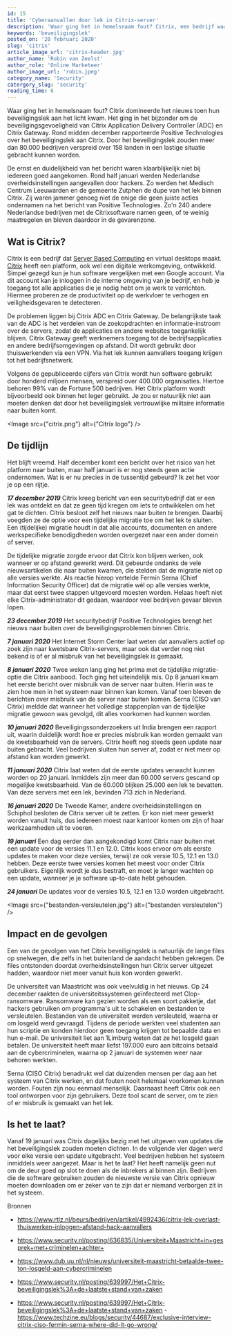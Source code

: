 ```yaml
---
id: 15
title: 'Cyberaanvallen door lek in Citrix-server'
description: 'Waar ging het in hemelsnaam fout? Citrix, een bedrijf waar 99% van Fortune 500 bedrijven een account hebben, staat tegenover een beveiligingslek. Is het te laat?'
keywords: 'beveiligingslek'
posted_on: '20 februari 2020'
slug: 'citrix'
article_image_url: 'citrix-header.jpg'
author_name: 'Robin van Zeelst'
author_role: 'Online Marketeer'
author_image_url: 'robin.jpeg'
category_name: 'Security'
catergory_slug: 'security'
reading_time: 6
---
```



Waar ging het in hemelsnaam fout? Citrix domineerde het nieuws toen hun beveiligingslek aan het licht kwam. Het ging in het bijzonder om de beveiligingsgevoeligheid van Citrix Application Delivery Controller (ADC) en Citrix Gateway. Rond midden december rapporteerde Positive Technologies over het beveiligingslek aan Citrix. Door het beveiligingslek zouden meer dan 80.000 bedrijven verspreid over 158 landen in een lastige situatie gebracht kunnen worden.

De ernst en duidelijkheid van het bericht waren klaarblijkelijk niet bij iedereen goed aangekomen. Rond half januari werden Nederlandse overheidsinstellingen aangevallen door hackers. Zo werden het Medisch Centrum Leeuwarden en de gemeente Zutphen de dupe van het lek binnen Citrix. Zij waren jammer genoeg niet de enige die geen juiste acties ondernamen na het bericht van Positive Technologies. Zo'n 240 andere Nederlandse bedrijven met de Citrixsoftware namen geen, of te weinig maatregelen en bleven daardoor in de gevarenzone.

## Wat is Citrix?
Citrix is een bedrijf dat [Server Based Computing](https://www.commitment.nl/verschil-server-based-computing-en-virtual-desktop-infrastructure/) en virtual desktops maakt. [Citrix](https://www.citrix.com/) heeft een platform, ook wel een digitale werkomgeving, ontwikkeld. Simpel gezegd kun je hun software vergelijken met een Google account. Via dit account kan je inloggen in de interne omgeving van je bedrijf, en heb je toegang tot alle applicaties die je nodig hebt om je werk te verrichten. Hiermee proberen ze de productiviteit op de werkvloer te verhogen en veiligheidsgevaren te detecteren.

De problemen liggen bij Citrix ADC en Citrix Gateway. De belangrijkste taak van de ADC is het verdelen van de zoekopdrachten en informatie-instroom over de servers, zodat de applicaties en andere websites toegankelijk blijven. Citrix Gateway geeft werknemers toegang tot de bedrijfsapplicaties en andere bedrijfsomgevingen op afstand. Dit wordt gebruikt door thuiswerkenden via een VPN. Via het lek kunnen aanvallers toegang krijgen tot het bedrijfsnetwerk.

Volgens de gepubliceerde cijfers van Citrix wordt hun software gebruikt door honderd miljoen mensen, verspreid over 400.000 organisaties. Hiertoe behoren 99% van de Fortune 500 bedrijven. Het Citrix platform wordt bijvoorbeeld ook binnen het leger gebruikt. Je zou er natuurlijk niet aan moeten denken dat door het beveiligingslek vertrouwlijke militaire informatie naar buiten komt.

<Image src={"citrix.png"} alt={"Citrix logo"} />

## De tijdlijn
Het blijft vreemd. Half december komt een bericht over het risico van het platform naar buiten, maar half januari is er nog steeds geen actie ondernomen. Wat is er nu precies in de tussentijd gebeurd? Ik zet het voor je op een rijtje.

***17 december 2019***
Citrix kreeg bericht van een securitybedrijf dat er een lek was ontdekt en dat ze geen tijd kregen om iets te ontwikkelen om het gat te dichten. Citrix besloot zelf het nieuws naar buiten te brengen. Daarbij voegden ze de optie voor een tijdelijke migratie toe om het lek te sluiten. Een (tijdelijke) migratie houdt in dat alle accounts, documenten en andere werkspecifieke benodigdheden worden overgezet naar een ander domein of server.

De tijdelijke migratie zorgde ervoor dat Citrix kon blijven werken, ook wanneer er op afstand gewerkt werd. Dit gebeurde ondanks de vele nieuwsartikelen die naar buiten kwamen, die stelden dat de migratie niet op alle versies werkte. Als reactie hierop vertelde Fermín Serna (Chief Information Security Officer) dat de migratie wél op alle versies werkte, maar dat eerst twee stappen uitgevoerd moesten worden. Helaas heeft niet elke Citrix-administrator dit gedaan, waardoor veel bedrijven gevaar bleven lopen.

***23 december 2019***
Het securitybedrijf Positive Technologies brengt het nieuws naar buiten over de beveiligingsproblemen binnen Citrix.

***7 januari 2020***
Het Internet Storm Center laat weten dat aanvallers actief op zoek zijn naar kwetsbare Citrix-servers, maar ook dat verder nog niet bekend is of er al misbruik van het beveiligingslek is gemaakt.

***8 januari 2020***
Twee weken lang ging het prima met de tijdelijke migratie-optie die Citrix aanbood. Toch ging het uiteindelijk mis. Op 8 januari kwam het eerste bericht over misbruik van de server naar buiten. Hierin was te zien hoe men in het systeem naar binnen kan komen. Vanaf toen bleven de berichten over misbruik van de server naar buiten komen. Serna (CISO van Citrix) meldde dat wanneer het volledige stappenplan van de tijdelijke migratie gewoon was gevolgd, dit alles voorkomen had kunnen worden.

***10 januari 2020***
Beveiligingssonderzoekers uit India brengen een rapport uit, waarin duidelijk wordt hoe er precies misbruik kan worden gemaakt van de kwetsbaarheid van de servers. Citrix heeft nog steeds geen update naar buiten gebracht. Veel bedrijven sluiten hun server af, zodat er niet meer op afstand kan worden gewerkt.

***11 januari 2020***
Citrix laat weten dat de eerste updates verwacht kunnen worden op 20 januari. Inmiddels zijn meer dan 60.000 servers gescand op mogelijke kwetsbaarheid. Van de 60.000 blijken 25.000 een lek te bevatten. Van deze servers met een lek, bevinden 713 zich in Nederland.

***16 januari 2020***
De Tweede Kamer, andere overheidsinstellingen en Schiphol besloten de Citrix server uit te zetten. Er kon niet meer gewerkt worden vanuit huis, dus iedereen moest naar kantoor komen om zijn of haar werkzaamheden uit te voeren.

***19 januari***
Een dag eerder dan aangekondigd komt Citrix naar buiten met een update voor de versies 11.1 en 12.0. Citrix koos ervoor om als eerste updates te maken voor deze versies, terwijl ze ook versie 10.5, 12.1 en 13.0 hebben. Deze eerste twee versies komen het meest voor onder Citrix gebruikers. Eigenlijk wordt je dus bestraft, en moet je langer wachten op een update, wanneer je je software up-to-date hebt gehouden.

***24 januari***
De updates voor de versies 10.5, 12.1 en 13.0 worden uitgebracht.

<Image src={"bestanden-versleutelen.jpg"} alt={"bestanden versleutelen"} />

## Impact en de gevolgen
Een van de gevolgen van het Citrix beveiligingslek is natuurlijk de lange files op snelwegen, die zelfs in het buitenland de aandacht hebben gekregen. De files ontstonden doordat overheidsinstellingen hun Citrix server uitgezet hadden, waardoor niet meer vanuit huis kon worden gewerkt.

De universiteit van Maastricht was ook veelvuldig in het nieuws. Op 24 december raakten de universiteitssystemen geïnfecteerd met Clop-ransomware. Ransomware kan gezien worden als een soort pakketje, dat hackers gebruiken om programma's uit te schakelen en bestanden te versleutelen. Bestanden van de universiteit werden versleuteld, waarna er om losgeld werd gevraagd. Tijdens de periode werkten veel studenten aan hun scriptie en konden hierdoor geen toegang krijgen tot bepaalde data en hun e-mail. De universiteit liet aan 1Limburg weten dat ze het losgeld gaan betalen. De universiteit heeft maar liefst 197.000 euro aan bitcoins betaald aan de cybercriminelen, waarna op 2 januari de systemen weer naar behoren werkten.

Serna (CISO Citrix) benadrukt wel dat duizenden mensen per dag aan het systeem van Citrix werken, en dat fouten nooit helemaal voorkomen kunnen worden. Fouten zijn nou eenmaal menselijk. Daarnaast heeft Citrix ook een tool ontworpen voor zijn gebruikers. Deze tool scant de server, om te zien of er misbruik is gemaakt van het lek.

## Is het te laat?
Vanaf 19 januari was Citrix dagelijks bezig met het uitgeven van updates die het beveiligingslek zouden moeten dichten. In de volgende vier dagen werd voor elke versie een update uitgebracht. Veel bedrijven hebben het systeem inmiddels weer aangezet. Maar is het te laat? Het heeft namelijk geen nut om de deur goed op slot te doen als de inbrekers al binnen zijn. Bedrijven die de software gebruiken zouden de nieuwste versie van Citrix opnieuw moeten downloaden om er zeker van te zijn dat er niemand verborgen zit in het systeem.

Bronnen
- https://www.rtlz.nl/beurs/bedrijven/artikel/4992436/citrix-lek-overlast-thuiswerken-inloggen-afstand-hack-aanvallers
- https://www.security.nl/posting/636835/Universiteit+Maastricht+in+gesprek+met+criminelen+achter+

- https://www.dub.uu.nl/nl/nieuws/universiteit-maastricht-betaalde-twee-ton-losgeld-aan-cybercriminelen
- https://www.security.nl/posting/639997/Het+Citrix-beveiligingslek%3A+de+laatste+stand+van+zaken
- https://www.security.nl/posting/639997/Het+Citrix-beveiligingslek%3A+de+laatste+stand+van+zaken
-https://www.techzine.eu/blogs/security/44687/exclusive-interview-citrix-ciso-fermin-serna-where-did-it-go-wrong/
